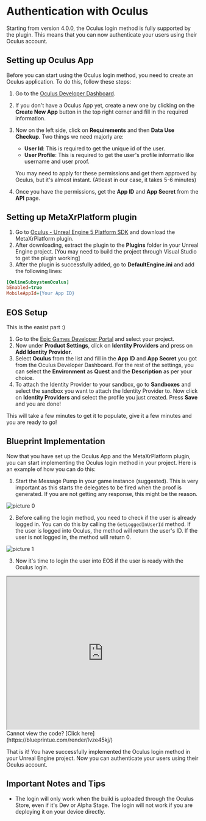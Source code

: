 # Authentication with Oculus

Starting from version 4.0.0, the Oculus login method is fully supported by the plugin. This means that you can now authenticate your users using their Oculus account.

## Setting up Oculus App

Before you can start using the Oculus login method, you need to create an Oculus application. To do this, follow these steps:

1. Go to the [Oculus Developer Dashboard](https://developer.oculus.com/manage/).
2. If you don't have a Oculus App yet, create a new one by clicking on the **Create New App** button in the top right corner and fill in the required information.
3. Now on the left side, click on **Requirements** and then **Data Use Checkup**. Two things we need majorly are:
   - **User Id**: This is required to get the unique id of the user.
   - **User Profile**: This is required to get the user's profile informatio like username and user proof.
    
    You may need to apply for these permissions and get them approved by Oculus, but it's almost instant. (Atleast in our case, it takes 5-6 minutes)

4. Once you have the permissions, get the **App ID** and **App Secret** from the **API** page.

## Setting up MetaXrPlatform plugin

1. Go to [Oculus - Unreal Engine 5 Platform SDK](https://developer.oculus.com/downloads/package/unreal-5-platform-sdk-plugin/) and download the MetaXrPlatform plugin.
2. After downloading, extract the plugin to the **Plugins** folder in your Unreal Engine project. [You may need to build the project through Visual Studio to get the plugin working]
3. After the plugin is successfully added, go to **DefaultEngine.ini** and add the following lines:

```ini
[OnlineSubsystemOculus]
bEnabled=true
MobileAppId={Your App ID}
```

## EOS Setup

This is the easist part :) 

1. Go to the [Epic Games Developer Portal](https://dev.epicgames.com/portal/en-US/home) and select your project.
2. Now under **Product Settings**, click on **Identity Providers** and press on **Add Identity Provider**.
3. Select **Oculus** from the list and fill in the **App ID** and **App Secret** you got from the Oculus Developer Dashboard. For the rest of the settings, you can select the **Environment** as **Quest** and the **Description** as per your choice.
4. To attach the Identity Provider to your sandbox, go to **Sandboxes** and select the sandbox you want to attach the Identity Provider to. Now click on **Identity Providers** and select the profile you just created. Press **Save** and you are done!

This will take a few minutes to get it to populate, give it a few minutes and you are ready to go!

## Blueprint Implementation

Now that you have set up the Oculus App and the MetaXrPlatform plugin, you can start implementing the Oculus login method in your project. Here is an example of how you can do this:

1. Start the Message Pump in your game instance (suggested). This is very important as this starts the delegates to be fired when the proof is generated. If you are not getting any response, this might be the reason.

![picture 0](../../../images/f672051f2dfc303cc545e1febea9bf90307699764a9a198fabe47dc85038ba26.png)

2. Before calling the login method, you need to check if the user is already logged in. You can do this by calling the `GetLoggedInUserId` method. If the user is logged into Oculus, the method will return the user's ID. If the user is not logged in, the method will return 0.

![picture 1](../../../images/af915ea86819e9d3056dbc25e48277b40c3a7833d292ab2a9288c4a6648c6d12.png)

3. Now it's time to login the user into EOS if the user is ready with the Oculus login. 

<iframe src="https://blueprintue.com/render/lvze45kj/" scrolling="no" allowfullscreen width="100%" height="400px"></iframe>
Cannot view the code? [Click here](https://blueprintue.com/render/lvze45kj/)

That is it! You have successfully implemented the Oculus login method in your Unreal Engine project. Now you can authenticate your users using their Oculus account.

## Important Notes and Tips

- The login will only work when the build is uploaded through the Oculus Store, even if it's Dev or Alpha Stage. The login will not work if you are deploying it on your device directly.